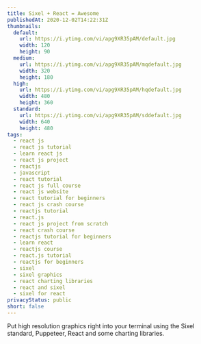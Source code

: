 ```yaml
---
title: Sixel + React = Awesome
publishedAt: 2020-12-02T14:22:31Z
thumbnails:
  default:
    url: https://i.ytimg.com/vi/apg9XR35pAM/default.jpg
    width: 120
    height: 90
  medium:
    url: https://i.ytimg.com/vi/apg9XR35pAM/mqdefault.jpg
    width: 320
    height: 180
  high:
    url: https://i.ytimg.com/vi/apg9XR35pAM/hqdefault.jpg
    width: 480
    height: 360
  standard:
    url: https://i.ytimg.com/vi/apg9XR35pAM/sddefault.jpg
    width: 640
    height: 480
tags:
  - react js
  - react js tutorial
  - learn react js
  - react js project
  - reactjs
  - javascript
  - react tutorial
  - react js full course
  - react js website
  - react tutorial for beginners
  - react js crash course
  - reactjs tutorial
  - react.js
  - react js project from scratch
  - react crash course
  - reactjs tutorial for beginners
  - learn react
  - reactjs course
  - react.js tutorial
  - reactjs for beginners
  - sixel
  - sixel graphics
  - react charting libraries
  - react and sixel
  - sixel for react
privacyStatus: public
short: false
---
```

  
Put high resolution graphics right into your terminal using the Sixel standard, Puppeteer, React and some charting libraries.
